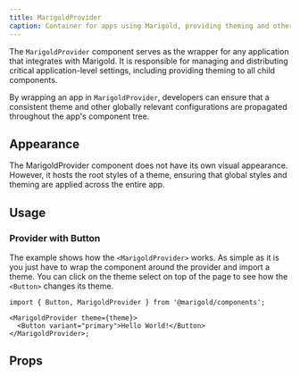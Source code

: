 ```yaml
---
title: MarigoldProvider
caption: Container for apps using Marigold, providing theming and other essential application-level settings.
---
```


The `MarigoldProvider` component serves as the wrapper for any application that integrates with Marigold. It is responsible for managing and distributing critical application-level settings, including providing theming to all child components.

By wrapping an app in `MarigoldProvider`, developers can ensure that a consistent theme and other globally relevant configurations are propagated throughout the app's component tree.

## Appearance

The MarigoldProvider component does not have its own visual appearance. However, it hosts the root styles of a theme, ensuring that global styles and theming are applied across the entire app.

## Usage

### Provider with Button

The example shows how the `<MarigoldProvider>` works. As simple as it is you just have to wrap the component around the provider and import a theme. You can click on the theme select on top of the page to see how the `<Button>` changes its theme.

```tsx
import { Button, MarigoldProvider } from '@marigold/components';

<MarigoldProvider theme={theme}>
  <Button variant="primary">Hello World!</Button>
</MarigoldProvider>;
```

## Props

<StorybookHintMessage component={title} />

<PropsTable component={title} />

